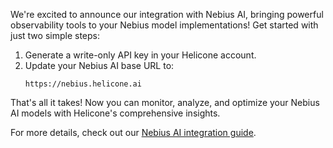 We're excited to announce our integration with Nebius AI, bringing powerful observability tools to your Nebius model implementations! Get started with just two simple steps:

1. Generate a write-only API key in your Helicone account.
2. Update your Nebius AI base URL to:
   ```
   https://nebius.helicone.ai
   ```

That's all it takes! Now you can monitor, analyze, and optimize your Nebius AI models with Helicone's comprehensive insights.

For more details, check out our [Nebius AI integration guide](https://docs.helicone.ai/getting-started/integration-method/nebius).
